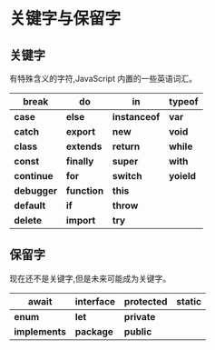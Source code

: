 # 关键字与保留字

## 关键字
有特殊含义的字符,JavaScript 内置的一些英语词汇。

| **break**    | **do**       | **in**         | **typeof** |
| ------------ | ------------ | -------------- | ---------- |
| **case**     | **else**     | **instanceof** | **var**    |
| **catch**    | **export**   | **new**        | **void**   |
| **class**    | **extends**  | **return**     | **while**  |
| **const**    | **finally**  | **super**      | **with**   |
| **continue** | **for**      | **switch**     | **yoield** |
| **debugger** | **function** | **this**       |            |
| **default**  | **if**       | **throw**      |            |
| **delete**   | **import**   | **try**        |            |

## 保留字

现在还不是关键字,但是未来可能成为关键字。

| await          | interface   | protected   | static |
| -------------- | ----------- | ----------- | ------ |
| **enum**       | **let**     | **private** |        |
| **implements** | **package** | **public**  |        |


